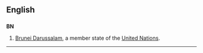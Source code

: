 ==English==
==={{abbreviation}}===
'''BN'''
# [[Brunei Darussalam]], a member state of the [[United Nations]].
----